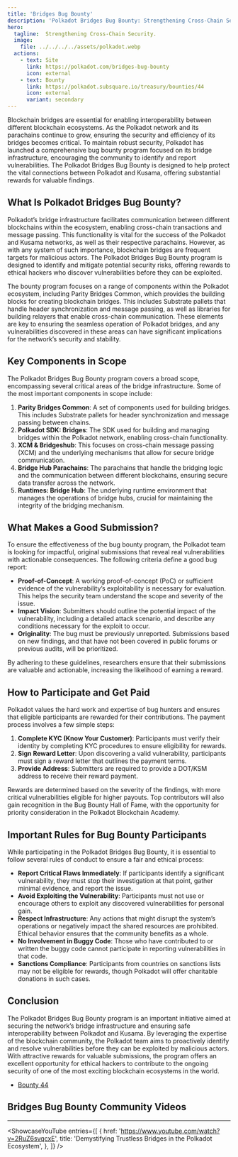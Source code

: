 ```yaml
---
title: 'Bridges Bug Bounty'
description: 'Polkadot Bridges Bug Bounty: Strengthening Cross-Chain Security'
hero:
  tagline:  Strengthening Cross-Chain Security.
  image: 
    file: ../../../../assets/polkadot.webp
  actions:
    - text: Site
      link: https://polkadot.com/bridges-bug-bounty
      icon: external
    - text: Bounty
      link: https://polkadot.subsquare.io/treasury/bounties/44
      icon: external
      variant: secondary
---
```



Blockchain bridges are essential for enabling interoperability between different blockchain ecosystems. As the Polkadot network and its parachains continue to grow, ensuring the security and efficiency of its bridges becomes critical. To maintain robust security, Polkadot has launched a comprehensive bug bounty program focused on its bridge infrastructure, encouraging the community to identify and report vulnerabilities. The Polkadot Bridges Bug Bounty is designed to help protect the vital connections between Polkadot and Kusama, offering substantial rewards for valuable findings.

## What Is Polkadot Bridges Bug Bounty?
Polkadot’s bridge infrastructure facilitates communication between different blockchains within the ecosystem, enabling cross-chain transactions and message passing. This functionality is vital for the success of the Polkadot and Kusama networks, as well as their respective parachains. However, as with any system of such importance, blockchain bridges are frequent targets for malicious actors. The Polkadot Bridges Bug Bounty program is designed to identify and mitigate potential security risks, offering rewards to ethical hackers who discover vulnerabilities before they can be exploited.

The bounty program focuses on a range of components within the Polkadot ecosystem, including Parity Bridges Common, which provides the building blocks for creating blockchain bridges. This includes Substrate pallets that handle header synchronization and message passing, as well as libraries for building relayers that enable cross-chain communication. These elements are key to ensuring the seamless operation of Polkadot bridges, and any vulnerabilities discovered in these areas can have significant implications for the network’s security and stability.

## Key Components in Scope
The Polkadot Bridges Bug Bounty program covers a broad scope, encompassing several critical areas of the bridge infrastructure. Some of the most important components in scope include:
1. **Parity Bridges Common**: A set of components used for building bridges. This includes Substrate pallets for header synchronization and message passing between chains.
2. **Polkadot SDK: Bridges**: The SDK used for building and managing bridges within the Polkadot network, enabling cross-chain functionality.
3. **XCM & Bridgeshub**: This focuses on cross-chain message passing (XCM) and the underlying mechanisms that allow for secure bridge communication.
4. **Bridge Hub Parachains**: The parachains that handle the bridging logic and the communication between different blockchains, ensuring secure data transfer across the network.
5. **Runtimes: Bridge Hub**: The underlying runtime environment that manages the operations of bridge hubs, crucial for maintaining the integrity of the bridging mechanism.

## What Makes a Good Submission?
To ensure the effectiveness of the bug bounty program, the Polkadot team is looking for impactful, original submissions that reveal real vulnerabilities with actionable consequences. The following criteria define a good bug report:
- **Proof-of-Concept**: A working proof-of-concept (PoC) or sufficient evidence of the vulnerability’s exploitability is necessary for evaluation. This helps the security team understand the scope and severity of the issue.
- **Impact Vision**: Submitters should outline the potential impact of the vulnerability, including a detailed attack scenario, and describe any conditions necessary for the exploit to occur.
- **Originality**: The bug must be previously unreported. Submissions based on new findings, and that have not been covered in public forums or previous audits, will be prioritized.

By adhering to these guidelines, researchers ensure that their submissions are valuable and actionable, increasing the likelihood of earning a reward.

## How to Participate and Get Paid
Polkadot values the hard work and expertise of bug hunters and ensures that eligible participants are rewarded for their contributions. The payment process involves a few simple steps:
1. **Complete KYC (Know Your Customer)**: Participants must verify their identity by completing KYC procedures to ensure eligibility for rewards.
2. **Sign Reward Letter**: Upon discovering a valid vulnerability, participants must sign a reward letter that outlines the payment terms.
3. **Provide Address**: Submitters are required to provide a DOT/KSM address to receive their reward payment.

Rewards are determined based on the severity of the findings, with more critical vulnerabilities eligible for higher payouts. Top contributors will also gain recognition in the Bug Bounty Hall of Fame, with the opportunity for priority consideration in the Polkadot Blockchain Academy.

## Important Rules for Bug Bounty Participants
While participating in the Polkadot Bridges Bug Bounty, it is essential to follow several rules of conduct to ensure a fair and ethical process:
- **Report Critical Flaws Immediately**: If participants identify a significant vulnerability, they must stop their investigation at that point, gather minimal evidence, and report the issue.
- **Avoid Exploiting the Vulnerability**: Participants must not use or encourage others to exploit any discovered vulnerabilities for personal gain.
- **Respect Infrastructure**: Any actions that might disrupt the system’s operations or negatively impact the shared resources are prohibited. Ethical behavior ensures that the community benefits as a whole.
- **No Involvement in Buggy Code**: Those who have contributed to or written the buggy code cannot participate in reporting vulnerabilities in that code.
- **Sanctions Compliance**: Participants from countries on sanctions lists may not be eligible for rewards, though Polkadot will offer charitable donations in such cases.

## Conclusion
The Polkadot Bridges Bug Bounty program is an important initiative aimed at securing the network’s bridge infrastructure and ensuring safe interoperability between Polkadot and Kusama. By leveraging the expertise of the blockchain community, the Polkadot team aims to proactively identify and resolve vulnerabilities before they can be exploited by malicious actors. With attractive rewards for valuable submissions, the program offers an excellent opportunity for ethical hackers to contribute to the ongoing security of one of the most exciting blockchain ecosystems in the world.

- [Bounty 44](https://polkadot.subsquare.io/treasury/bounties/44)

## Bridges Bug Bounty Community Videos
------------
<ShowcaseYouTube
  entries={[
       {
      href: 'https://www.youtube.com/watch?v=2RuZ6svqcxE',
      title: 'Demystifying  Trustless Bridges in the Polkadot Ecosystem',
          },
  ]} />